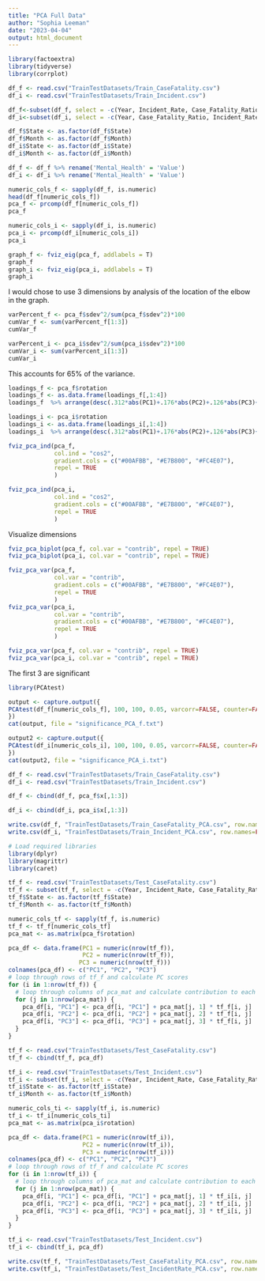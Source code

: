 ```yaml
---
title: "PCA Full Data"
author: "Sophia Leeman"
date: "2023-04-04"
output: html_document
---
```


```r
library(factoextra)
library(tidyverse)
library(corrplot)
```

```r
df_f <- read.csv("TrainTestDatasets/Train_CaseFatality.csv")
df_i <- read.csv("TrainTestDatasets/Train_Incident.csv")

df_f<-subset(df_f, select = -c(Year, Incident_Rate, Case_Fatality_Ratio, Indicator))
df_i<-subset(df_i, select = -c(Year, Case_Fatality_Ratio, Incident_Rate, Indicator))

df_f$State <- as.factor(df_f$State)
df_f$Month <- as.factor(df_f$Month)
df_i$State <- as.factor(df_i$State)
df_i$Month <- as.factor(df_i$Month)

df_f <- df_f %>% rename('Mental_Health' = 'Value')
df_i <- df_i %>% rename('Mental_Health' = 'Value')
```

```r
numeric_cols_f <- sapply(df_f, is.numeric)
head(df_f[numeric_cols_f])
pca_f <- prcomp(df_f[numeric_cols_f])
pca_f

numeric_cols_i <- sapply(df_i, is.numeric)
pca_i <- prcomp(df_i[numeric_cols_i])
pca_i
```

```r
graph_f <- fviz_eig(pca_f, addlabels = T) 
graph_f
graph_i <- fviz_eig(pca_i, addlabels = T) 
graph_i
```
I would chose to use 3 dimensions by analysis of the location of the elbow in the graph.
```r
varPercent_f <- pca_f$sdev^2/sum(pca_f$sdev^2)*100
cumVar_f <- sum(varPercent_f[1:3])
cumVar_f

varPercent_i <- pca_i$sdev^2/sum(pca_i$sdev^2)*100
cumVar_i <- sum(varPercent_i[1:3])
cumVar_i
```
This accounts for 65% of the variance.

```r
loadings_f <- pca_f$rotation
loadings_f <- as.data.frame(loadings_f[,1:4])
loadings_f  %>% arrange(desc(.312*abs(PC1)+.176*abs(PC2)+.126*abs(PC3)+.08*abs(PC4)))

loadings_i <- pca_i$rotation
loadings_i <- as.data.frame(loadings_i[,1:4])
loadings_i  %>% arrange(desc(.312*abs(PC1)+.176*abs(PC2)+.126*abs(PC3)+.08*abs(PC4)))

```

```r
fviz_pca_ind(pca_f,
             col.ind = "cos2",
             gradient.cols = c("#00AFBB", "#E7B800", "#FC4E07"),
             repel = TRUE     
             )

fviz_pca_ind(pca_i,
             col.ind = "cos2",
             gradient.cols = c("#00AFBB", "#E7B800", "#FC4E07"),
             repel = TRUE     
             )
```

Visualize dimensions
```r
fviz_pca_biplot(pca_f, col.var = "contrib", repel = TRUE) 
fviz_pca_biplot(pca_i, col.var = "contrib", repel = TRUE) 
```

```r
fviz_pca_var(pca_f,
             col.var = "contrib", 
             gradient.cols = c("#00AFBB", "#E7B800", "#FC4E07"),
             repel = TRUE   
             )
fviz_pca_var(pca_i,
             col.var = "contrib", 
             gradient.cols = c("#00AFBB", "#E7B800", "#FC4E07"),
             repel = TRUE   
             )
```

```r
fviz_pca_var(pca_f, col.var = "contrib", repel = TRUE) 
fviz_pca_var(pca_i, col.var = "contrib", repel = TRUE)
```

The first 3 are significant
```r
library(PCAtest)

output <- capture.output({
PCAtest(df_f[numeric_cols_f], 100, 100, 0.05, varcorr=FALSE, counter=FALSE, plot=TRUE)
})
cat(output, file = "significance_PCA_f.txt")

output2 <- capture.output({
PCAtest(df_i[numeric_cols_i], 100, 100, 0.05, varcorr=FALSE, counter=FALSE, plot=TRUE)
})
cat(output2, file = "significance_PCA_i.txt")
```
```r
df_f <- read.csv("TrainTestDatasets/Train_CaseFatality.csv")
df_i <- read.csv("TrainTestDatasets/Train_Incident.csv")

df_f <- cbind(df_f, pca_f$x[,1:3])

df_i <- cbind(df_i, pca_i$x[,1:3])

write.csv(df_f, "TrainTestDatasets/Train_CaseFatality_PCA.csv", row.names=FALSE)
write.csv(df_i, "TrainTestDatasets/Train_Incident_PCA.csv", row.names=FALSE)


```

```r

# Load required libraries
library(dplyr)
library(magrittr)
library(caret)

tf_f <- read.csv("TrainTestDatasets/Test_CaseFatality.csv")
tf_f <- subset(tf_f, select = -c(Year, Incident_Rate, Case_Fatality_Ratio, Indicator))
tf_f$State <- as.factor(tf_f$State)
tf_f$Month <- as.factor(tf_f$Month)

numeric_cols_tf <- sapply(tf_f, is.numeric)
tf_f <- tf_f[numeric_cols_tf]
pca_mat <- as.matrix(pca_f$rotation)

pca_df <- data.frame(PC1 = numeric(nrow(tf_f)), 
                     PC2 = numeric(nrow(tf_f)),
                    PC3 = numeric(nrow(tf_f)))
colnames(pca_df) <- c("PC1", "PC2", "PC3")
# loop through rows of tf_f and calculate PC scores
for (i in 1:nrow(tf_f)) {
  # loop through columns of pca_mat and calculate contribution to each PC
  for (j in 1:nrow(pca_mat)) {
    pca_df[i, "PC1"] <- pca_df[i, "PC1"] + pca_mat[j, 1] * tf_f[i, j]
    pca_df[i, "PC2"] <- pca_df[i, "PC2"] + pca_mat[j, 2] * tf_f[i, j]
    pca_df[i, "PC3"] <- pca_df[i, "PC3"] + pca_mat[j, 3] * tf_f[i, j]
  }
}

tf_f <- read.csv("TrainTestDatasets/Test_CaseFatality.csv")
tf_f <- cbind(tf_f, pca_df)

tf_i <- read.csv("TrainTestDatasets/Test_Incident.csv")
tf_i <- subset(tf_i, select = -c(Year, Incident_Rate, Case_Fatality_Ratio, Indicator))
tf_i$State <- as.factor(tf_i$State)
tf_i$Month <- as.factor(tf_i$Month)

numeric_cols_ti <- sapply(tf_i, is.numeric)
tf_i <- tf_i[numeric_cols_ti]
pca_mat <- as.matrix(pca_i$rotation)

pca_df <- data.frame(PC1 = numeric(nrow(tf_i)), 
                     PC2 = numeric(nrow(tf_i)),
                     PC3 = numeric(nrow(tf_i)))
colnames(pca_df) <- c("PC1", "PC2", "PC3")
# loop through rows of tf_f and calculate PC scores
for (i in 1:nrow(tf_i)) {
  # loop through columns of pca_mat and calculate contribution to each PC
  for (j in 1:nrow(pca_mat)) {
    pca_df[i, "PC1"] <- pca_df[i, "PC1"] + pca_mat[j, 1] * tf_i[i, j]
    pca_df[i, "PC2"] <- pca_df[i, "PC2"] + pca_mat[j, 2] * tf_i[i, j]
    pca_df[i, "PC3"] <- pca_df[i, "PC3"] + pca_mat[j, 3] * tf_i[i, j]
  }
}

tf_i <- read.csv("TrainTestDatasets/Test_Incident.csv")
tf_i <- cbind(tf_i, pca_df)

write.csv(tf_f, "TrainTestDatasets/Test_CaseFatality_PCA.csv", row.names=FALSE)
write.csv(tf_i, "TrainTestDatasets/Test_IncidentRate_PCA.csv", row.names=FALSE)

```

